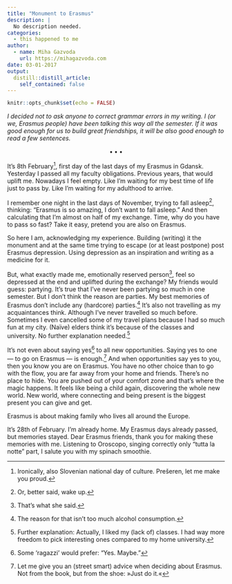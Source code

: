 ```yaml
---
title: "Monument to Erasmus"
description: |
  No description needed.
categories:
  - this happened to me
author:
  - name: Miha Gazvoda
    url: https://mihagazvoda.com
date: 03-01-2017
output:
  distill::distill_article:
    self_contained: false
---
```


```r
knitr::opts_chunk$set(echo = FALSE)
```

*I decided not to ask anyone to correct grammar errors in my writing. I (or we, Erasmus people) have been talking this way all the semester. If it was good enough for us to build great friendships, it will be also good enough to read a few sentences.*

<center>$\bullet\bullet\bullet$</center>

It’s 8th February^[Ironically, also Slovenian national day of culture. Prešeren, let me make you proud.], first day of the last days of my Erasmus in Gdansk. Yesterday I passed all my faculty obligations. Previous years, that would uplift me. Nowadays I feel empty. Like I’m waiting for my best time of life just to pass by. Like I’m waiting for my adulthood to arrive.

I remember one night in the last days of November, trying to fall asleep^[Or, better said, wake up.], thinking: “Erasmus is so amazing, I don’t want to fall asleep.” And then calculating that I’m almost on half of my exchange. Time, why do you have to pass so fast? Take it easy, pretend you are also on Erasmus.

So here I am, acknowledging my experience. Building (writing) it the monument and at the same time trying to escape (or at least postpone) post Erasmus depression. Using depression as an inspiration and writing as a medicine for it.

But, what exactly made me, emotionally reserved person^[That’s what she said.], feel so depressed at the end and uplifted during the exchange? My friends would guess: partying. It’s true that I’ve never been partying so much in one semester. But I don’t think the reason are parties. My best memories of Erasmus don’t include any (hardcore) parties.^[The reason for that isn’t too much alcohol consumption.] It’s also not travelling as my acquaintances think. Although I’ve never travelled so much before. Sometimes I even cancelled some of my travel plans because I had so much fun at my city. (Naïve) elders think it’s because of the classes and university. No further explanation needed.^[Further explanation: Actually, I liked my (lack of) classes. I had way more freedom to pick interesting ones compared to my home university.]

It’s not even about saying yes^[Some ‘ragazzi’ would prefer: “Yes. Maybe.”] to all new opportunities. Saying yes to one — to go on Erasmus — is enough.^[Let me give you an (street smart) advice when deciding about Erasmus. Not from the book, but from the shoe: »Just do it.«] And when opportunities say yes to you, then you know you are on Erasmus. You have no other choice than to go with the flow, you are far away from your home and friends. There’s no place to hide. You are pushed out of your comfort zone and that’s where the magic happens. It feels like being a child again, discovering the whole new world. New world, where connecting and being present is the biggest present you can give and get.

Erasmus is about making family who lives all around the Europe.

It’s 28th of February. I’m already home. My Erasmus days already passed, but memories stayed. Dear Erasmus friends, thank you for making these memories with me. Listening to Oroscopo, singing correctly only “tutta la notte” part, I salute you with my spinach smoothie.


